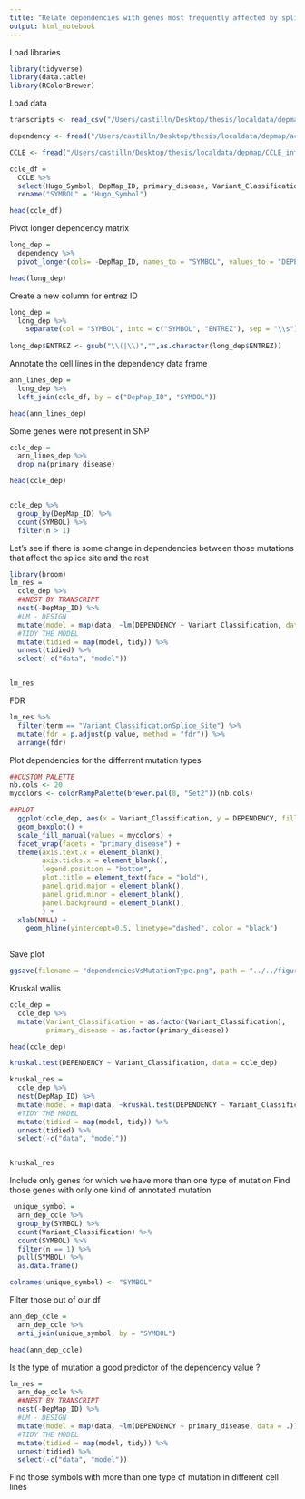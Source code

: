 ```yaml
---
title: "Relate dependencies with genes most frequently affected by splicing"
output: html_notebook
---
```


Load libraries 
```r
library(tidyverse)
library(data.table)
library(RColorBrewer)
```

Load data
```r
transcripts <- read_csv("/Users/castilln/Desktop/thesis/localdata/depmap/CCLE_RNAseq_transcripts.csv")

dependency <- fread("/Users/castilln/Desktop/thesis/localdata/depmap/achilles/Achilles_gene_dependency.csv")

CCLE <- fread("/Users/castilln/Desktop/thesis/localdata/depmap/CCLE_info")
```
```r
ccle_df = 
  CCLE %>% 
  select(Hugo_Symbol, DepMap_ID, primary_disease, Variant_Classification) %>% 
  rename("SYMBOL" = "Hugo_Symbol")

head(ccle_df)
```

Pivot longer dependency matrix
```r
long_dep = 
  dependency %>% 
  pivot_longer(cols= -DepMap_ID, names_to = "SYMBOL", values_to = "DEPENDENCY")

head(long_dep)
```
Create a new column for entrez ID 
```r
long_dep = 
  long_dep %>%
    separate(col = "SYMBOL", into = c("SYMBOL", "ENTREZ"), sep = "\\s") 
   
long_dep$ENTREZ <- gsub("\\(|\\)","",as.character(long_dep$ENTREZ))
```

Annotate the cell lines in the dependency data frame
```r
ann_lines_dep = 
  long_dep %>% 
  left_join(ccle_df, by = c("DepMap_ID", "SYMBOL"))

head(ann_lines_dep)
```
Some genes were not present in SNP 
```r
ccle_dep = 
  ann_lines_dep %>% 
  drop_na(primary_disease)

head(ccle_dep)


ccle_dep %>% 
  group_by(DepMap_ID) %>% 
  count(SYMBOL) %>% 
  filter(n > 1)
```

Let's see if there is some change in dependencies between those mutations that affect the splice site and the rest
```r
library(broom)
lm_res =
  ccle_dep %>% 
  ##NEST BY TRANSCRIPT
  nest(-DepMap_ID) %>% 
  #LM - DESIGN
  mutate(model = map(data, ~lm(DEPENDENCY ~ Variant_Classification, data = .))) %>% 
  #TIDY THE MODEL
  mutate(tidied = map(model, tidy)) %>%
  unnest(tidied) %>% 
  select(-c("data", "model"))


lm_res
```
FDR 
```r
lm_res %>% 
  filter(term == "Variant_ClassificationSplice_Site") %>% 
  mutate(fdr = p.adjust(p.value, method = "fdr")) %>% 
  arrange(fdr)
```
Plot dependencies for the differrent mutation types
```r
##CUSTOM PALETTE
nb.cols <- 20
mycolors <- colorRampPalette(brewer.pal(8, "Set2"))(nb.cols)

##PLOT
  ggplot(ccle_dep, aes(x = Variant_Classification, y = DEPENDENCY, fill = Variant_Classification)) +
  geom_boxplot() +
  scale_fill_manual(values = mycolors) + 
  facet_wrap(facets = "primary_disease") + 
  theme(axis.text.x = element_blank(), 
        axis.ticks.x = element_blank(),
        legend.position = "bottom",
        plot.title = element_text(face = "bold"),
        panel.grid.major = element_blank(),
        panel.grid.minor = element_blank(),
        panel.background = element_blank(), 
        ) +
  xlab(NULL) + 
    geom_hline(yintercept=0.5, linetype="dashed", color = "black")
  
```

Save plot 
```r
ggsave(filename = "dependenciesVsMutationType.png", path = "../../figures/results/", width = 10, height = 7)
```

Kruskal wallis
```r
ccle_dep = 
  ccle_dep %>% 
  mutate(Variant_Classification = as.factor(Variant_Classification), 
         primary_disease = as.factor(primary_disease))

head(ccle_dep)
```
```r
kruskal.test(DEPENDENCY ~ Variant_Classification, data = ccle_dep)
```
```r
kruskal_res = 
  ccle_dep %>% 
  nest(DepMap_ID) %>% 
  mutate(model = map(data, ~kruskal.test(DEPENDENCY ~ Variant_Classification, data = .))) %>% 
  #TIDY THE MODEL
  mutate(tidied = map(model, tidy)) %>%
  unnest(tidied) %>% 
  select(-c("data", "model"))


kruskal_res
```

Include only genes for which we have more than one type of mutation
Find those genes with only one kind of annotated mutation
```r
 unique_symbol =  
  ann_dep_ccle %>% 
  group_by(SYMBOL) %>% 
  count(Variant_Classification) %>% 
  count(SYMBOL) %>% 
  filter(n == 1) %>% 
  pull(SYMBOL) %>% 
  as.data.frame()

colnames(unique_symbol) <- "SYMBOL"
```

Filter those out of our df
```r
ann_dep_ccle =
  ann_dep_ccle %>% 
  anti_join(unique_symbol, by = "SYMBOL")

head(ann_dep_ccle)
```

Is the type of mutation a good predictor of the dependency value ? 
```r
lm_res =
  ann_dep_ccle %>% 
  ##NEST BY TRANSCRIPT
  nest(-DepMap_ID) %>% 
  #LM - DESIGN
  mutate(model = map(data, ~lm(DEPENDENCY ~ primary_disease, data = .))) %>% 
  #TIDY THE MODEL
  mutate(tidied = map(model, tidy)) %>%
  unnest(tidied) %>% 
  select(-c("data", "model"))
```
Find those symbols with more than one type of mutation in different cell lines 
```r

```

